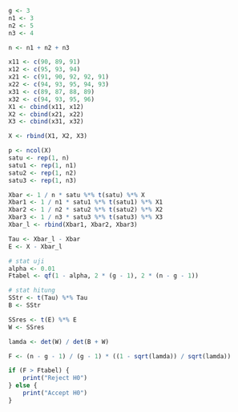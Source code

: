 ```r
g <- 3
n1 <- 3
n2 <- 5
n3 <- 4

n <- n1 + n2 + n3
```

```r
x11 <- c(90, 89, 91)
x12 <- c(95, 93, 94)
x21 <- c(91, 90, 92, 92, 91)
x22 <- c(94, 93, 95, 94, 93)
x31 <- c(89, 87, 88, 89)
x32 <- c(94, 93, 95, 96)
X1 <- cbind(x11, x12)
X2 <- cbind(x21, x22)
X3 <- cbind(x31, x32)

X <- rbind(X1, X2, X3)
```

```r
p <- ncol(X)
satu <- rep(1, n)
satu1 <- rep(1, n1)
satu2 <- rep(1, n2)
satu3 <- rep(1, n3)
```

```r
Xbar <- 1 / n * satu %*% t(satu) %*% X
Xbar1 <- 1 / n1 * satu1 %*% t(satu1) %*% X1
Xbar2 <- 1 / n2 * satu2 %*% t(satu2) %*% X2
Xbar3 <- 1 / n3 * satu3 %*% t(satu3) %*% X3
Xbar_l <- rbind(Xbar1, Xbar2, Xbar3)
```

```r
Tau <- Xbar_l - Xbar
E <- X - Xbar_l
```

```r
# stat uji
alpha <- 0.01
Ftabel <- qf(1 - alpha, 2 * (g - 1), 2 * (n - g - 1))
```

```r
# stat hitung
SStr <- t(Tau) %*% Tau
B <- SStr

SSres <- t(E) %*% E
W <- SSres

lamda <- det(W) / det(B + W)

F <- (n - g - 1) / (g - 1) * ((1 - sqrt(lamda)) / sqrt(lamda))
```


```r
if (F > Ftabel) {
    print("Reject H0")
} else {
    print("Accept H0")
}
```